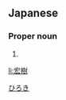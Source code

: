 ==Japanese==
{{ja-kanjitab|宏|樹}}

===Proper noun===
{{ja-pos|proper|ひろき}}

# {{given name|male|lang=ja}}

[[Category:Japanese male given names|ひろき]]

[[li:宏樹]]